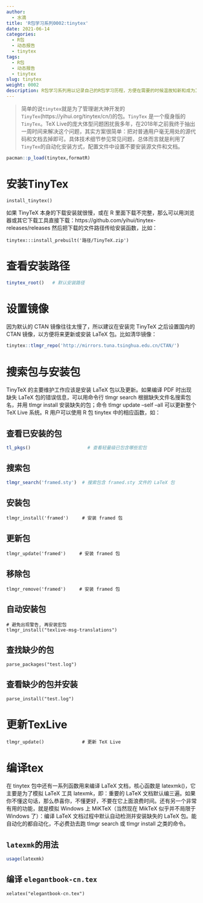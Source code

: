 ```yaml
---
author:
  - 水滴
title: 'R包学习系列0002:tinytex'
date: 2021-06-14
categories:
  - R包
  - 动态报告
  - tinytex
tags:
  - R包
  - 动态报告
  - tinytex
slug: tinytex
weight: 0002
description: R包学习系列用以记录自己的R包学习历程，方便在需要的时候温故知新和成为工作学习的有力工具。
---
```


    
    
    


>简单的说`tinytex`就是为了管理谢大神开发的`TinyTex`(https://yihui.org/tinytex/cn/)的包。`TinyTex` 是一个瘦身版的`TinyTex`。TeX Live的庞大体型问题困扰我多年，在2018年之前我终于抽出一周时间来解决这个问题，其实方案很简单：把对普通用户毫无用处的源代码和文档去掉即可。具体技术细节参见常见问题，总体而言就是利用了 `TinyTex`的自动化安装方式，配置文件中设置不要安装源文件和文档。

```r
pacman::p_load(tinytex,formatR)
```

# 安装TinyTex

```
install_tinytex()
```

如果 TinyTeX 本身的下载安装就很慢，或在 R 里面下载不完整，那么可以用浏览器或其它下载工具直接下载：https://github.com/yihui/tinytex-releases/releases 然后把下载的文件路径传给安装函数，比如：


```
tinytex:::install_prebuilt('路径/TinyTeX.zip')
```

# 查看安装路径

```r
tinytex_root()   # 默认安装路径
```


# 设置镜像

因为默认的 CTAN 镜像往往太慢了，所以建议在安装完 TinyTeX 之后设置国内的 CTAN 镜像，以方便将来更新或安装 LaTeX 包。比如清华镜像：

```r
tinytex::tlmgr_repo('http://mirrors.tuna.tsinghua.edu.cn/CTAN/')
```

# 搜索包与安装包

TinyTeX 的主要维护工作应该是安装 LaTeX 包以及更新。如果编译 PDF 时出现缺失 LaTeX 包的错误信息，可以用命令行 tlmgr search 根据缺失文件名搜索包名，并用 tlmgr install 安装缺失的包；命令 tlmgr update --self --all 可以更新整个 TeX Live 系统。R 用户可以使用 R 包 tinytex 中的相应函数，如：

## 查看已安装的包

```r
tl_pkgs()                     # 查看轻量级已包含哪些宏包
```


## 搜索包

```r
tlmgr_search('framed.sty')  # 搜索包含 framed.sty 文件的 LaTeX 包
```

## 安装包

```
tlmgr_install('framed')     # 安装 framed 包
```


## 更新包

```
tlmgr_update('framed')     # 安装 framed 包
```


## 移除包

```
tlmgr_remove('framed')     # 安装 framed 包
```

## 自动安装包

```
# 避免出现警告, 再安装宏包
tlmgr_install("texlive-msg-translations")
```

## 查找缺少的包

```
parse_packages("test.log")
```

## 查看缺少的包并安装

```
parse_install("test.log")
```


# 更新TexLive

```
tlmgr_update()              # 更新 TeX Live
```

# 编译tex

在 tinytex 包中还有一系列函数用来编译 LaTeX 文档，核心函数是 latexmk()，它主要是为了模拟 LaTeX 工具 latexmk，即：重要的 LaTeX 文档默认编三遍。如果你不懂这句话，那么恭喜你，不懂更好，不要在它上面浪费时间。还有另一个非常有用的功能，就是模拟 Windows 上 MiKTeX（当然现在 MikTeX 似乎并不局限于 Windows 了）：编译 LaTeX 文档过程中默认自动检测并安装缺失的 LaTeX 包。能自动化的都自动化，不必费劲去跑 tlmgr search 或 tlmgr install 之类的命令。

## `latexmk`的用法

```r
usage(latexmk)
```

## 编译 `elegantbook-cn.tex`

```
xelatex("elegantbook-cn.tex")
```




